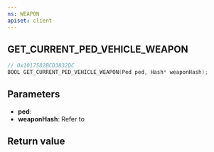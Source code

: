 ```yaml
---
ns: WEAPON
apiset: client
---
```

## GET_CURRENT_PED_VEHICLE_WEAPON

```c
// 0x1017582BCD3832DC
BOOL GET_CURRENT_PED_VEHICLE_WEAPON(Ped ped, Hash* weaponHash);
```


## Parameters
* **ped**:
* **weaponHash**: Refer to <EmbeddedEnum name="eWeaponHash" />

## Return value
